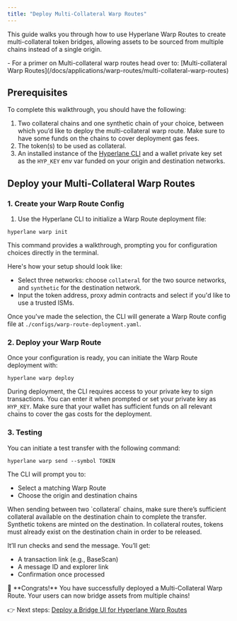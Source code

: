 ```yaml
---
title: "Deploy Multi-Collateral Warp Routes"
---
```


This guide walks you through how to use Hyperlane Warp Routes to create multi-collateral token bridges, allowing assets to be sourced from multiple chains instead of a single origin.

<Info>
  - For a primer on Multi-collateral warp routes head over to: [Multi-collateral
  Warp Routes](/docs/applications/warp-routes/multi-collateral-warp-routes)
</Info>

## Prerequisites

To complete this walkthrough, you should have the following:

1. Two collateral chains and one synthetic chain of your choice, between which you’d like to deploy the multi-collateral warp route. Make sure to have some funds on the chains to cover deployment gas fees.
2. The token(s) to be used as collateral.
3. An installed instance of the [Hyperlane CLI](https://docs.hyperlane.xyz/docs/reference/developer-tools/cli) and a wallet private key set as the `HYP_KEY` env var funded on your origin and destination networks.

## Deploy your Multi-Collateral Warp Routes

### 1. Create your Warp Route Config

1. Use the Hyperlane CLI to initialize a Warp Route deployment file:

`hyperlane warp init`

This command provides a walkthrough, prompting you for configuration choices directly in the terminal.

Here's how your setup should look like:

- Select three networks: choose `collateral` for the two source networks, and `synthetic` for the destination network.
- Input the token address, proxy admin contracts and select if you'd like to use a trusted ISMs.

Once you've made the selection, the CLI will generate a Warp Route config file at `./configs/warp-route-deployment.yaml`.

### 2. Deploy your Warp Route

Once your configuration is ready, you can initiate the Warp Route deployment with:

`hyperlane warp deploy`

During deployment, the CLI requires access to your private key to sign transactions. You can enter it when prompted or set your private key as `HYP_KEY`. Make sure that your wallet has sufficient funds on all relevant chains to cover the gas costs for the deployment.

### 3. Testing

You can initiate a test transfer with the following command:

`hyperlane warp send --symbol TOKEN`

The CLI will prompt you to:

- Select a matching Warp Route
- Choose the origin and destination chains

<Info>
  When sending between two `collateral` chains, make sure there’s sufficient
  collateral available on the destination chain to complete the transfer.
  Synthetic tokens are minted on the destination. In collateral routes, tokens
  must already exist on the destination chain in order to be released.
</Info>

It’ll run checks and send the message. You’ll get:

- A transaction link (e.g., BaseScan)
- A message ID and explorer link
- Confirmation once processed

<Success>
  🎉 **Congrats!** You have successfully deployed a Multi-Collateral Warp Route.
  Your users can now bridge assets from multiple chains!
</Success>

👉 Next steps: [Deploy a Bridge UI for Hyperlane Warp Routes](/docs/guides/warp-routes/bridge-ui-guide)
